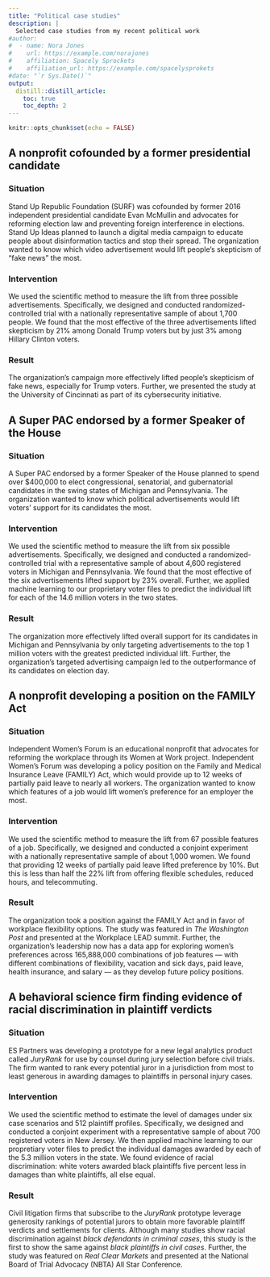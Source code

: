 ```yaml
---
title: "Political case studies"
description: |
  Selected case studies from my recent political work
#author:
#  - name: Nora Jones 
#    url: https://example.com/norajones
#    affiliation: Spacely Sprockets
#    affiliation_url: https://example.com/spacelysprokets
#date: "`r Sys.Date()`"
output: 
  distill::distill_article:
    toc: true
    toc_depth: 2
---
```


```r
knitr::opts_chunk$set(echo = FALSE)
```
## A nonprofit cofounded by a former presidential candidate

### Situation

Stand Up Republic Foundation (SURF) was cofounded by former 2016 independent presidential candidate Evan McMullin and advocates for reforming election law and preventing foreign interference in elections. Stand Up Ideas planned to launch a digital media campaign to educate people about disinformation tactics and stop their spread. The organization wanted to know which video advertisement would lift people’s skepticism of “fake news” the most. 

### Intervention

We used the scientific method to measure the lift from three possible advertisements. Specifically, we designed and conducted randomized-controlled trial with a nationally representative sample of about 1,700 people. We found that the most effective of the three advertisements lifted skepticism by 21% among Donald Trump voters but by just 3% among Hillary Clinton voters.  

### Result

The organization’s campaign more effectively lifted people’s skepticism of fake news, especially for Trump voters. Further, we presented the study at the University of Cincinnati as part of its cybersecurity initiative.


## A Super PAC endorsed by a former Speaker of the House

### Situation

A Super PAC endorsed by a former Speaker of the House planned to spend over $400,000 to elect congressional, senatorial, and gubernatorial candidates in the swing states of Michigan and Pennsylvania. The organization wanted to know which political advertisements would lift voters' support for its candidates the most.

### Intervention

We used the scientific method to measure the lift from six possible advertisements. Specifically, we designed and conducted a randomized-controlled trial with a representative sample of about 4,600 registered voters in Michigan and Pennsylvania. We found that the most effective of the six advertisements lifted support by 23% overall. Further, we applied machine learning to our proprietary voter files to predict the individual lift for each of the 14.6 million voters in the two states.

### Result

The organization more effectively lifted overall support for its candidates in Michigan and Pennsylvania by only targeting advertisements to the top 1 million voters with the greatest predicted individual lift. Further, the organization's targeted advertising campaign led to the outperformance of its candidates on election day.


## A nonprofit developing a position on the FAMILY Act

### Situation

Independent Women’s Forum is an educational nonprofit that advocates for reforming the workplace through its Women at Work project. Independent Women’s Forum was developing a policy position on the Family and Medical Insurance Leave (FAMILY) Act, which would provide up to 12 weeks of partially paid leave to nearly all workers.  The organization wanted to know which features of a job would lift women’s preference for an employer the most.

### Intervention

We used the scientific method to measure the lift from 67 possible features of a job. Specifically, we designed and conducted a conjoint experiment with a nationally representative sample of about 1,000 women. We found that providing 12 weeks of partially paid leave lifted preference by 10%. But this is less than half the 22% lift from offering flexible schedules, reduced hours, and telecommuting.  

### Result

The organization took a position against the FAMILY Act and in favor of workplace flexibility options. The study was featured in *The Washington Post* and presented at the Workplace LEAD summit. Further, the organization’s leadership now has a data app for exploring women’s preferences across 165,888,000 combinations of job features — with different combinations of flexibility, vacation and sick days, paid leave, health insurance, and salary — as they develop future policy positions. 


## A behavioral science firm finding evidence of racial discrimination in plaintiff verdicts

### Situation

ES Partners was developing a prototype for a new legal analytics product called *JuryRank* for use by counsel during jury selection before civil trials. The firm wanted to rank every potential juror in a jurisdiction from most to least generous in awarding damages to plaintiffs in personal injury cases.  


### Intervention

We used the scientific method to estimate the level of damages under six case scenarios and 512 plaintiff profiles. Specifically, we designed and conducted a conjoint experiment with a representative sample of about 700 registered voters in New Jersey.  We then applied machine learning to our propretiary voter files to predict the individual damages awarded by each of the 5.3 million voters in the state. We found evidence of racial discrimination: white voters awarded black plaintiffs five percent less in damages than white plaintiffs, all else equal.

### Result

Civil litigation firms that subscribe to the *JuryRank* prototype leverage generosity rankings of potential jurors to obtain more favorable plaintiff verdicts and settlements for clients. Although many studies show racial discrimination against *black defendants in criminal cases*, this study is the first to show the same against *black plaintiffs in civil cases*. Further, the study was featured on *Real Clear Markets* and presented at the National Board of Trial Advocacy (NBTA) All Star Conference. 

